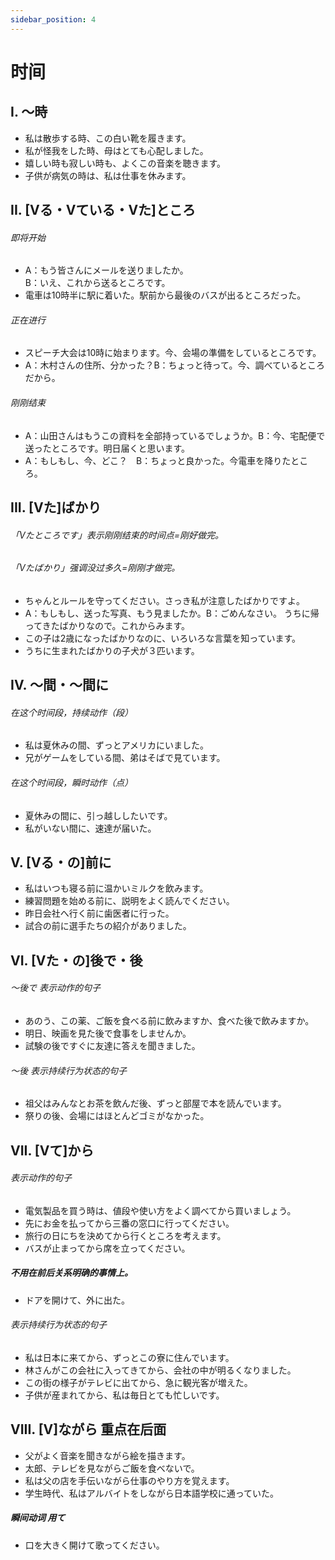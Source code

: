 ```yaml
---
sidebar_position: 4
---
```



# 时间

## I. 〜時

- 私は<Hb>散歩する</Hb><Hg>時</Hg>、この白い靴を履きます。
- <Hb>私が怪我をした</Hb><Hg>時</Hg>、母はとても心配しました。
- <Hb>嬉しい</Hb><Hg>時</Hg>も<Hb>寂しい</Hb><Hg>時</Hg>も、よくこの音楽を聴きます。
- <Hb>子供が病気の</Hb><Hg>時</Hg>は、私は仕事を休みます。

## II. [Vる・Vている・Vた]ところ

###### 即将开始
- A：もう皆さんにメールを送りましたか。<br/>B：いえ、これから<Hb>送る</Hb><Hg>ところ</Hg>です。
- 電車は10時半に駅に着いた。駅前から<Hb>最後のバスが出る</Hb><Hg>ところ</Hg>だった。

###### 正在进行
- スピーチ大会は10時に始まります。今、<Hb>会場の準備をしている</Hb><Hg>ところ</Hg>です。
- A：木村さんの住所、分かった？B：ちょっと待って。今、<Hb>調べている</Hb><Hg>ところ</Hg>だから。

###### 刚刚结束
- A：山田さんはもうこの資料を全部持っているでしょうか。B：今、宅配便で<Hb>送った</Hb><Hg>ところ</Hg>です。明日届くと思います。
- A：もしもし、今、どこ？　B：ちょっと良かった。<Hb>今電車を降りた</Hb><Hg>ところ</Hg>。

## III. [Vた]ばかり

###### 「Vたところです」表示刚刚结束的时间点=刚好做完。
###### 「Vたばかり」强调没过多久=刚刚才做完。
- ちゃんとルールを守ってください。さっき私が<Hb>注意した</Hb><Hg>ばかり</Hg>ですよ。
- A：もしもし、送った写真、もう見ましたか。B：ごめんなさい。 うちに<Hb>帰ってきた</Hb><Hg>ばかり</Hg>なので。これからみます。
- この子は<Hb>2歳になった</Hb><Hg>ばかり</Hg>なのに、いろいろな言葉を知っています。
- うちに<Hb>生まれた</Hb><Hg>ばかり</Hg>の子犬が３匹います。

## IV. 〜間・〜間に

###### 在这个时间段，持续动作（段）
- 私は<Hb>夏休みの</Hb><Hg>間</Hg>、ずっとアメリカにいました。
- 兄が<Hb>ゲームをしている</Hb><Hg>間</Hg>、弟はそばで見ています。

###### 在这个时间段，瞬时动作（点）
- <Hb>夏休みの</Hb><Hg>間に</Hg>、引っ越ししたいです。
- <Hb>私がいない</Hb><Hg>間に</Hg>、速達が届いた。

## V. [Vる・の]前に

- 私はいつも<Hb>寝る</Hb><Hg>前に</Hg>温かいミルクを飲みます。
- <Hb>練習問題を始める</Hb><Hg>前に</Hg>、説明をよく読んでください。
- 昨日<Hb>会社へ行く</Hb><Hg>前に</Hg>歯医者に行った。
- <Hb>試合の</Hb><Hg>前に</Hg>選手たちの紹介がありました。

## VI. [Vた・の]後で・後

###### 〜後で 表示动作的句子
- あのう、この薬、<Hb>ご飯を食べる</Hb><Hg>前に</Hg>飲みますか、<Hb>食べた</Hb><Hg>後で</Hg>飲みますか。
- 明日、<Hb>映画を見た</Hb><Hg>後で</Hg>食事をしませんか。
- <Hb>試験の</Hb><Hg>後で</Hg>すぐに友達に答えを聞きました。

###### 〜後 表示持续行为状态的句子
- 祖父は<Hb>みんなとお茶を飲んだ</Hb><Hg>後</Hg>、ずっと部屋で本を読んでいます。
- <Hb>祭りの</Hb><Hg>後</Hg>、会場にはほとんどゴミがなかった。

## VII. [Vて]から

###### 表示动作的句子
- 電気製品を買う時は、<Hb>値段や使い方をよく調べて</Hb><Hg>から</Hg>買いましょう。
- <Hb>先にお金を払って</Hb><Hg>から</Hg>三番の窓口に行ってください。
- <Hb>旅行の日にちを決めて</Hb><Hg>から</Hg>行くところを考えます。
- <Hb>バスが止まって</Hb><Hg>から</Hg>席を立ってください。

##### 不用在前后关系明确的事情上。
- ドアを<Hp>開けて</Hp>、外に出た。

###### 表示持续行为状态的句子
- 私は<Hb>日本に来て</Hb><Hg>から</Hg>、ずっとこの寮に住んでいます。
- 林さんが<Hb>この会社に入ってきて</Hb><Hg>から</Hg>、会社の中が明るくなりました。
- <Hb>この街の様子がテレビに出て</Hb><Hg>から</Hg>、急に観光客が増えた。
- <Hb>子供が産まれて</Hb><Hg>から</Hg>、私は毎日とても忙しいです。


## VIII. [V]ながら 重点在后面

- 父がよく<Hb>音楽を聞き</Hb><Hg>ながら</Hg><Hb>絵を描きます</Hb>。
- 太郎、<Hb>テレビを見</Hb><Hg>ながら</Hg><Hb>ご飯を食べないで</Hb>。
- 私は<Hb>父の店を手伝い</Hb><Hg>ながら</Hg><Hb>仕事のやり方を覚えます</Hb>。
- 学生時代、私は<Hb>アルバイトをし</Hb><Hg>ながら</Hg><Hb>日本語学校に通っていた</Hb>。

##### 瞬间动词 用て
- 口を大きく<Hp>開けて</Hp>歌ってください。

